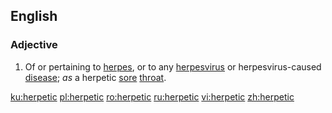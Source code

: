 ==English==

===Adjective===
{{en-adj|-}}

# {{context|medicine|lang=en}} Of or pertaining to [[herpes]], or to any [[herpesvirus]] or herpesvirus-caused [[disease]]; ''as'' a herpetic [[sore]] [[throat]].

[[ku:herpetic]]
[[pl:herpetic]]
[[ro:herpetic]]
[[ru:herpetic]]
[[vi:herpetic]]
[[zh:herpetic]]